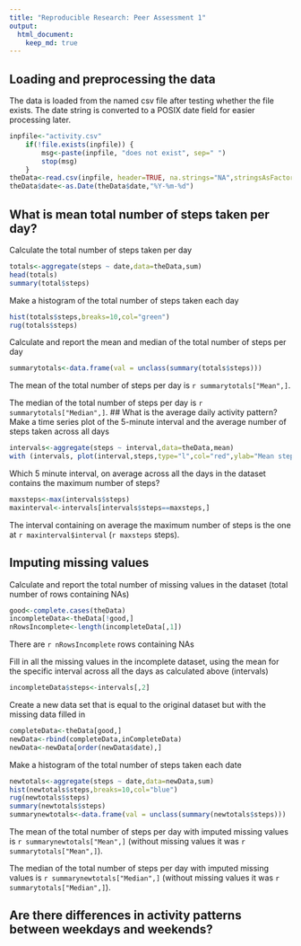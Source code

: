 ```yaml
---
title: "Reproducible Research: Peer Assessment 1"
output: 
  html_document:
    keep_md: true
---
```



## Loading and preprocessing the data
The data is loaded from the named csv file after testing whether the file exists.
The date string is converted to a POSIX date field for easier processing later.
```r
inpfile<-"activity.csv"
    if(!file.exists(inpfile)) {
        msg<-paste(inpfile, "does not exist", sep=" ")
        stop(msg)
    }
theData<-read.csv(inpfile, header=TRUE, na.strings="NA",stringsAsFactors=FALSE)
theData$date<-as.Date(theData$date,"%Y-%m-%d")
```

## What is mean total number of steps taken per day?
Calculate the total number of steps taken per day
```r
totals<-aggregate(steps ~ date,data=theData,sum)
head(totals)
summary(total$steps)
```
Make a histogram of the total number of steps taken each day
```r
hist(totals$steps,breaks=10,col="green")
rug(totals$steps)
```

Calculate and report the mean and median of the total number of steps per day
```r
summarytotals<-data.frame(val = unclass(summary(totals$steps)))
```
The mean of the total number of steps per day is `r summarytotals["Mean",]`.

The median of the total number of steps per day is `r summarytotals["Median",]`.
## What is the average daily activity pattern?
Make a time series plot of the 5-minute interval and the average number of steps taken across all days
```r
intervals<-aggregate(steps ~ interval,data=theData,mean)
with (intervals, plot(interval,steps,type="l",col="red",ylab="Mean steps per interval"))
```

Which 5 minute interval, on average across all the days in the dataset contains the maximum number of steps?
```r
maxsteps<-max(intervals$steps)
maxinterval<-intervals[intervals$steps==maxsteps,]
```
The interval containing on average the maximum number of steps is the one at `r maxinterval$interval` (`r maxsteps` steps).




## Imputing missing values
Calculate and report the total number of missing values in the dataset (total number of rows containing NAs)
```r
good<-complete.cases(theData)
incompleteData<-theData[!good,]
nRowsIncomplete<-length(incompleteData[,1])
```
There are `r nRowsIncomplete` rows containing NAs

Fill in all the missing values in the incomplete dataset, using the mean for the specific interval across all the days as calculated above (intervals)

```r
incompleteData$steps<-intervals[,2]
```

Create a new data set that is equal to the original dataset but with the missing data filled in
```r
completeData<-theData[good,]
newData<-rbind(completeData,inCompleteData)
newData<-newData[order(newData$date),]
```

Make a histogram of the total number of steps taken each date 
```r
newtotals<-aggregate(steps ~ date,data=newData,sum)
hist(newtotals$steps,breaks=10,col="blue")
rug(newtotals$steps)
summary(newtotals$steps)
summarynewtotals<-data.frame(val = unclass(summary(newtotals$steps)))
```

The mean of the total number of steps per day with imputed missing values is `r summarynewtotals["Mean",]` (without missing values it was `r summarytotals["Mean",]`).

The median of the total number of steps per day with imputed missing values is `r summarynewtotals["Median",]` (without missing values it was `r summarytotals["Median",]`).

## Are there differences in activity patterns between weekdays and weekends?

